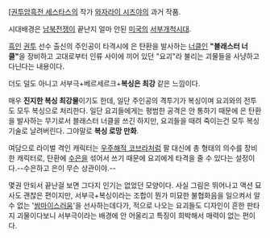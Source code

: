 [[[권투암흑전 세스타스]]의 작가 [[와자라이 시즈야]]의 과거 작품.

시대배경은 [[남북전쟁]]이 끝난지 얼마 안된 [[미국]]의 [[서부개척시대]].

[[흑인]] [[권투]] 선수 출신의 주인공이 타격시에 은 탄환을 발사하는 [[너클]]인 '''"블래스터 너클"'''을 장비하고 고대로부터 인류 사이에 끼어 있던 "요괴"라 불리는 괴물들을 사냥하고 다닌다는 내용이다.

더도 덜도 아니고 서부극+베르세르크+'''복싱은 최강''' 같은 느낌이다.

매우 '''진지한 복싱 최강물'''이기도 한데, 일단 주인공의 격투기가 복싱이며 요괴와의 전투도 모두 복싱으로 처리한다. 일단 요괴들에게는 평범한 공격은 안 통하기 때문에 은 탄환을 발사하는 무기로서 블래스터 너클을 쓰긴 하지만, 요괴들을 때려 죽이는건 모두 복싱 기술로 날려버린다. 그야말로 '''복싱 로망 만화'''.

여담으로 라이벌 격인 캐릭터는 [[우주해적 코브라]]처럼 팔 대신에 총 형태의 의수를 장비한 캐릭터로, 탄환에 [[수은]]을 섞어서 쓰기 때문에 요괴에게 타격을 줄 수 있다는 설정이다.--수은하고 은이 무슨 상관이야.--

몇권 안되서 끝난걸 보면 그다지 인기는 없었던 모양이다. 사실 그림은 뛰어나고 액션 묘사도 괜찮은 편이지만, 서부극+복싱이라는 조합이 뭔가 미묘한 불협화음을 일으켜서 알 수 없는 '[[쌈마이]]스러움'을 선사하는데다가, 적으로 나오는 요괴들도 디자인이 흔한 판타지 괴물이다보니 서부극이라는 배경에 안 어울리고 특징이 희박해서 매력이 없는 편이다.
